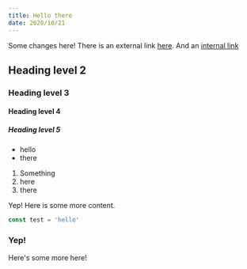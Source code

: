 ```yaml
---
title: Hello there
date: 2020/10/21
---
```


Some changes here! There is an external link [here](https://www.google.com). And an [internal link](/articles/something)

<Test />

<CodePen codePenId="PNaGbb" />

<Tweet tweetLink="PaulieScanlon/status/1232982448310497286" />

## Heading level 2

### Heading level 3

#### Heading level 4

##### Heading level 5

- hello
- there

1. Something
2. here
3. there

Yep! Here is some more content.

```javascript filename=test.js
const test = 'hello'
```

### Yep!

Here's some more here!

